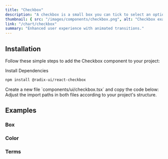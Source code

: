 ```yaml
---
title: "Checkbox"
description: "A checkbox is a small box you can tick to select an option. It’s either on or off."
thumbnail: { src: "/images/components/checkbox.png", alt: "Checkbox example" }
link: "/chart/checkbox"
summary: "Enhanced user experience with animated transitions."
---
```


<ComponentPreview name="checkbox-demo" />

## Installation

Follow these simple steps to add the Checkbox component to your project:

<Steps>

<Step>
Install Dependencies
</Step>

```bash 
npm install @radix-ui/react-checkbox 
```

<Step>
    Create a new file `components/ui/checkbox.tsx` and copy the code below:
</Step>

<CollapsibleSource name="checkbox" />

<Step>
    Adjust the import paths in both files according to your project's structure.
</Step>

</Steps>

## Examples

### Box

<ComponentPreview name="checkbox-box" />

### Color

<ComponentPreview name="checkbox-color" />

### Terms

<ComponentPreview name="checkbox-terms" />
